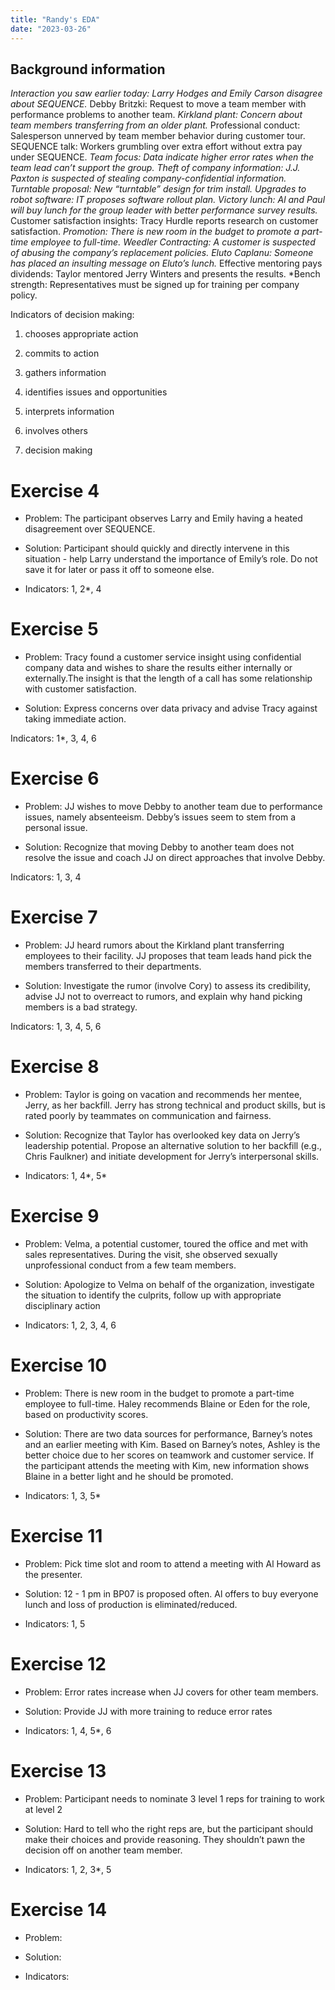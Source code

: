 ---
title: "Randy's EDA"
date: "2023-03-26"
---

## Background information 

*Interaction you saw earlier today: Larry Hodges and Emily Carson disagree about SEQUENCE.
*Debby Britzki: Request to move a team member with performance problems to another team.
*Kirkland plant: Concern about team members transferring from an older plant.
*Professional conduct: Salesperson unnerved by team member behavior during customer tour.
SEQUENCE talk: Workers grumbling over extra effort without extra pay under SEQUENCE.
*Team focus: Data indicate higher error rates when the team lead can’t support the group.
Theft of company information: J.J. Paxton is suspected of stealing company-confidential information.
Turntable proposal: New “turntable” design for trim install.
Upgrades to robot software: IT proposes software rollout plan.
Victory lunch: Al and Paul will buy lunch for the group leader with better performance survey results.
*Customer satisfaction insights: Tracy Hurdle reports research on customer satisfaction.
*Promotion: There is new room in the budget to promote a part-time employee to full-time.
Weedler Contracting: A customer is suspected of abusing the company’s replacement policies.
Eluto Caplanu: Someone has placed an insulting message on Eluto’s lunch.
*Effective mentoring pays dividends: Taylor mentored Jerry Winters and presents the results.
*Bench strength: Representatives must be signed up for training per company policy.

Indicators of decision making: 

1. chooses appropriate action
2. commits to action
3. gathers information
4. identifies issues and opportunities
5. interprets information
6. involves others

7. decision making

# Exercise 4

- Problem: The participant observes Larry and Emily having a heated disagreement over SEQUENCE.

- Solution: Participant should quickly and directly intervene in this situation - help Larry understand the importance of Emily's role. Do not save it for later or pass it off to someone else.

- Indicators: 1, 2*, 4

# Exercise 5

- Problem: Tracy found a customer service insight using confidential company data and wishes to share the results either internally or externally.The insight is that the length of a call has some relationship with customer satisfaction.

- Solution: Express concerns over data privacy and advise Tracy against taking immediate action.

Indicators: 1*, 3, 4, 6

# Exercise 6

- Problem: JJ wishes to move Debby to another team due to performance issues, namely absenteeism. Debby's issues seem to stem from a personal issue.

- Solution: Recognize that moving Debby to another team does not resolve the issue and coach JJ on direct approaches that involve Debby.

Indicators: 1, 3, 4

# Exercise 7

- Problem: JJ heard rumors about the Kirkland plant transferring employees to their facility. JJ proposes that team leads hand pick the members transferred to their departments.

- Solution: Investigate the rumor (involve Cory) to assess its credibility, advise JJ not to overreact to rumors, and explain why hand picking members is a bad strategy. 

Indicators: 1, 3, 4, 5, 6

# Exercise 8

- Problem: Taylor is going on vacation and recommends her mentee, Jerry, as her backfill. Jerry has strong technical and product skills, but is rated poorly by teammates on communication and fairness.

- Solution: Recognize that Taylor has overlooked key data on Jerry's leadership potential. Propose an alternative solution to her backfill (e.g., Chris Faulkner) and initiate development for Jerry's interpersonal skills.

- Indicators: 1, 4\*, 5*

# Exercise 9

- Problem: Velma, a potential customer, toured the office and met with sales representatives. During the visit, she observed sexually unprofessional conduct from a few team members.

- Solution: Apologize to Velma on behalf of the organization, investigate the situation to identify the culprits, follow up with appropriate disciplinary action

- Indicators: 1, 2, 3, 4, 6

# Exercise 10

- Problem: There is new room in the budget to promote a part-time employee to full-time. Haley recommends Blaine or Eden for the role, based on productivity scores.

- Solution: There are two data sources for performance, Barney's notes and an earlier meeting with Kim. Based on Barney's notes, Ashley is the better choice due to her scores on teamwork and customer service. If the participant attends the meeting with Kim, new information shows Blaine in a better light and he should be promoted.

- Indicators: 1, 3, 5*

# Exercise 11

- Problem: Pick time slot and room to attend a meeting with Al Howard as the presenter.

- Solution: 12 - 1 pm in BP07 is proposed often. Al offers to buy everyone lunch and loss of production is eliminated/reduced.

- Indicators: 1, 5

# Exercise 12

- Problem: Error rates increase when JJ covers for other team members.

- Solution: Provide JJ with more training to reduce error rates

- Indicators: 1, 4, 5*, 6

# Exercise 13

- Problem: Participant needs to nominate 3 level 1 reps for training to work at level 2

- Solution: Hard to tell who the right reps are, but the participant should make their choices and provide reasoning. They shouldn't pawn the decision off on another team member.

- Indicators: 1, 2, 3*, 5

# Exercise 14

- Problem: 

- Solution:

- Indicators: 



















